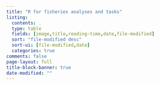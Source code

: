 ```yaml
---
title: "R for fisheries analyses and tasks"
listing:
  contents: .
  type: table
  fields: [image,title,reading-time,date,file-modified]
  sort: "file-modified desc"
  sort-ui: [file-modified,date]
  categories: true
comments: false
page-layout: full
title-block-banner: true
date-modified: ""
---
```

